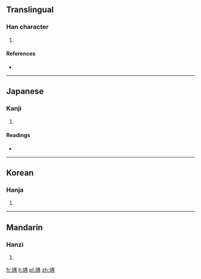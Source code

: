 ==Translingual==

===Han character===
{{Han char|rn=32|rad=土|as=09|sn=12|four=4612<sub>7</sub>|canj=土田中月 (GWLB)}}

# {{defn|Han|sort=土09}}

====References====
* {{Han ref|kx=0233.180|dkj=05257|dj=0470.340|hdz=10463.020|uh=5823|ud=22563|bh=D8A4|bd=55460}}

----

==Japanese==

===Kanji===
{{ja-kanji|grade=|rs=土09}}

# {{defn|lang=ja|sort=土09}}

====Readings====
* {{ja-readings|on=[[ぐ]] (gu)|kun=}}

----

==Korean==

===Hanja===
{{ko-hanja|hangeul=유|rv=yu|mr=yu}}

# {{defn|lang=ko|sort=土09}}

----

==Mandarin==

===Hanzi===
{{cmn-hanzi|pin=[[yú]] ([[yu2]])|wg=yü<sup>2</sup>}}

# {{defn|lang=cmn|sort=土09}}

[[fr:堣]]
[[li:堣]]
[[pl:堣]]
[[zh:堣]]